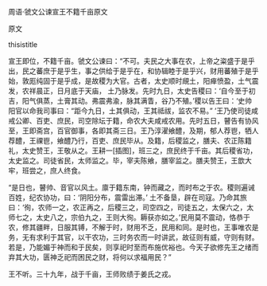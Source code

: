 


周语·虢文公谏宣王不籍千亩原文

原文

thisistitle

宣王即位，不籍千亩。虢文公谏曰：“不可。夫民之大事在农，上帝之粢盛于是乎出，民之蕃庶于是乎生，事之供给于是乎在，和协辑睦于是乎兴，财用蕃殖于是乎始，敦厖纯固于是乎成，是故稷为大官。古者，太史顺时覛土，阳瘅愤盈，土气震发，农祥晨正，日月底于天庙， 土乃脉发。先时九日，太史告稷曰：‘自今至于初吉，阳气俱蒸，土膏其动。弗震弗渝，脉其满眚，谷乃不殖。’稷以告王曰：‘史帅阳官以命我司事曰：“距今九日，土其俱动，王其祗祓，监农不易。” ’王乃使司徒咸戒公卿、百吏、庶民，司空除坛于籍，命农大夫咸戒农用。先时五日，瞽告有协风至，王即斋宫，百官御事，各即其斋三日。王乃淳濯飨醴，及期，郁人荐鬯，牺人荐醴，王祼鬯，飨醴乃行，百吏、庶民毕从。及籍，后稷监之，膳夫、农正陈籍礼，太史赞王，王敬从之。王耕一[插图]，班三之，庶民终于千亩。其后稷省功，太史监之。司徒省民，太师监之。毕，宰夫陈飨，膳宰监之。膳夫赞王，王歆大牢，班尝之，庶人终食。

“是日也，瞽帅、音官以风土。廪于籍东南，钟而藏之，而时布之于农。稷则遍诫百姓，纪农协功，曰：‘阴阳分布，震雷出滞。’ 土不备垦，辟在司寇。乃命其旅曰：‘徇，农师一之，农正再之，后稷三之，司空四之，司徒五之，太保六之，太师七之，太史八之，宗伯九之，王则大徇。耨获亦如之。’民用莫不震动，恪恭于农，修其疆畔，日服其镈，不解于时，财用不乏，民用和同。是时也，王事唯农是务，无有求利于其官，以干农功，三时务农而一时讲武，故征则有威，守则有财。若是，乃能媚于神而和于民矣，则享祀时至而布施优裕也。今天子欲修先王之绪而弃其大功，匮神乏祀而困民之财，将何以求福用民？”

王不听。三十九年，战于千亩，王师败绩于姜氏之戎。

